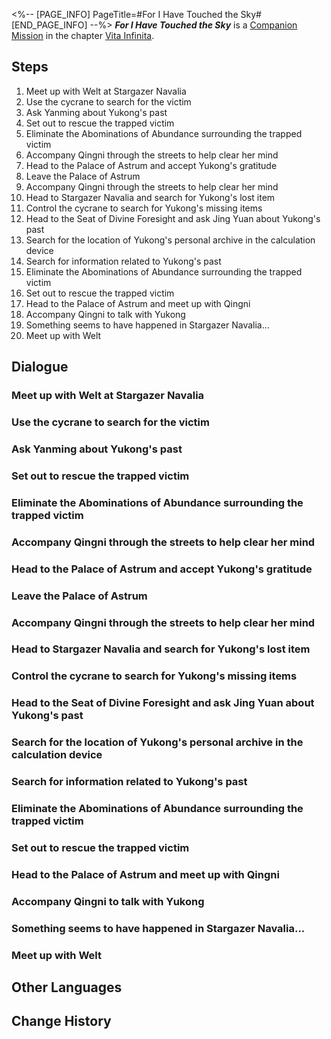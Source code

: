 <%-- [PAGE_INFO]
PageTitle=#For I Have Touched the Sky#
[END_PAGE_INFO] --%>
{{Stub|Dialogue.}}
{{Mission Infobox
|id            = 6020101
|title         = 
|image         = {{subst:void|<!--$UPLOAD:<<SpriteOutput/Chronicle/6020101_f.png>-<Mission For I Have Touched the Sky Stelle.png>-<Fate's Atlas Images>>-->}}{{subst:void|<!--$UPLOAD:<<SpriteOutput/Chronicle/6020101_m.png>-<Mission For I Have Touched the Sky Caelus.png>-<Fate's Atlas Images>>-->}}
<gallery>
Mission For I Have Touched the Sky Stelle.png|Stelle
Mission For I Have Touched the Sky Caelus.png|Caelus
</gallery>
|type          = Companion
|event_name    = 
|chapter       = Vita Infinita (Companion Mission Chapter)
|requirements  = [[Trailblaze Mission]] ''[[A Dragon Gallant, Its Ocean Distant]]'' completed
|summary       = When the concepts of "safety" and "happiness" clash, a mother is confronted with a challenging decision as she prioritizes her child's well-being. Yukong has made a tough choice but will stand firm in her decision.
|characters    = ???; Jing Yuan; Qingni; Trailblazer; Welt; Yukong
|startLocation = [[The Xianzhou Luofu]] - [[Stargazer Navalia]]
|world         = The Xianzhou Luofu
|area          = Stargazer Navalia
|prev          = 
|next          = 
|rewards       = Trailblaze EXP*450; Stellar Jade*100; Traveler's Guide*10; Lost Crystal*10; Ancestral Hymn*6; "Warden of Jade"*1 { text = "Warden of Jade" }; Credit*100,000
}}
'''''For I Have Touched the Sky''''' is a [[Companion Mission]] in the chapter [[Vita Infinita (Companion Mission Chapter)|Vita Infinita]].

==Steps==
# Meet up with Welt at Stargazer Navalia
# Use the cycrane to search for the victim
# Ask Yanming about Yukong's past
# Set out to rescue the trapped victim
# Eliminate the Abominations of Abundance surrounding the trapped victim
# Accompany Qingni through the streets to help clear her mind
# Head to the Palace of Astrum and accept Yukong's gratitude
# Leave the Palace of Astrum
# Accompany Qingni through the streets to help clear her mind
# Head to Stargazer Navalia and search for Yukong's lost item
# Control the cycrane to search for Yukong's missing items
# Head to the Seat of Divine Foresight and ask Jing Yuan about Yukong's past
# Search for the location of Yukong's personal archive in the calculation device
# Search for information related to Yukong's past
# Eliminate the Abominations of Abundance surrounding the trapped victim
# Set out to rescue the trapped victim
# Head to the Palace of Astrum and meet up with Qingni
# Accompany Qingni to talk with Yukong
# Something seems to have happened in Stargazer Navalia...
# Meet up with Welt

<!--
==Gameplay Notes==

--><!--
==Trial Character==

-->
==Dialogue==
{{Stub Dialogue}}
{{Dialogue Start}}
:{{tx}}
{{Dialogue End}}

===Meet up with Welt at Stargazer Navalia===
{{Mission Description|type=companion|location=Stargazer Navalia|update|The Sky-Faring Commission sent a message saying that there was a starskiff crash in Stargazer Navalia, and hopes you can help rescue the victim. Welt seems to be nearby. Hurry up and join him in searching for the victim.}}
{{Dialogue Start}}
:{{tx}}
{{Dialogue End}}

===Use the cycrane to search for the victim===
{{Mission Description|type=companion|location=Stargazer Navalia|update|The terrain of Stargazer Navalia is complex, and searching on foot is rather difficult. Fortunately, the Sky-Faring Commission lent you a cycrane. As long as you use it to search from a high vantage point, you will be able to locate the crashed pilot.}}
{{Dialogue Start}}
:{{tx}}
{{Dialogue End}}

===Ask Yanming about Yukong's past===
{{Mission Description|type=companion|location=Stargazer Navalia|update|To know more about Yukong's past, you would have to go to the Palace of Astrum sooner or later. Look around with Qingni. The past she will witness here may change her life.}}
{{Dialogue Start}}
:{{tx}}
{{Dialogue End}}

===Set out to rescue the trapped victim===
{{Mission Description|type=companion|location=Stargazer Navalia|update|You find the crashed pilot. She is trapped among a group of abominations, and her situation is extremely dire. Quickly, save her!}}
{{Dialogue Start}}
:{{tx}}
{{Dialogue End}}

===Eliminate the Abominations of Abundance surrounding the trapped victim===
{{Dialogue Start}}
:{{tx}}
{{Dialogue End}}

===Accompany Qingni through the streets to help clear her mind===
{{Mission Description|type=companion|location=<!--to be added-->|update|Welt and you again meet Yukong's daughter, Qingni. She had just had a big fight with her mother, and is in a very bad mood. Help her clear her mind. After all, helping people solve problems is also a goal of the Astral Express.}}
{{Dialogue Start}}
:{{tx}}
{{Dialogue End}}

===Head to the Palace of Astrum and accept Yukong's gratitude===
{{Mission Description|type=companion|location=Stargazer Navalia|update|The girl you and Welt rescued seems to be Yukong's daughter. To express her gratitude, Yukong hopes that you can go to the Palace of Astrum for a cup of tea with her. When you dealt with Yukong before, the atmosphere was inevitably rather awkward. Now you finally have a chance to have a cup of tea in peace... At least that's what you and Welt hope.}}
{{Dialogue Start}}
:{{tx}}
{{Dialogue End}}

===Leave the Palace of Astrum===
{{Mission Description|type=companion|location=Stargazer Navalia|update|As if being struck by some strange curse, meetings between the Astral Express crew and Yukong always seems to be tied to some kind of awkward situation. Welt and you don't want to be involved in other people's family affairs, so it's best to leave the Palace of Astrum first. Hopefully the atmosphere will be less tense the next time you meet with Yukong...}}
{{Dialogue Start}}
:{{tx}}
{{Dialogue End}}

===Accompany Qingni through the streets to help clear her mind===
{{Mission Description|type=companion|location=<!--to be added-->|update|Welt and you again meet Yukong's daughter, Qingni. She had just had a big fight with her mother, and is in a very bad mood. Help her clear her mind. After all, helping people solve problems is also a goal of the Astral Express.}}
{{Dialogue Start}}
:{{tx}}
{{Dialogue End}}

===Head to Stargazer Navalia and search for Yukong's lost item===
{{Mission Description|type=companion|location=Central Starskiff Haven|update|When Yukong was rushing to rescue Qingni before, she seemed to have dropped something in Stargazer Navalia. Accompany Qingni to find it back. Since the relationship between the two of them is currently very tense, this can be the key to salvage the situation for the mother and daughter.}}
{{Dialogue Start}}
:{{tx}}
{{Dialogue End}}

===Control the cycrane to search for Yukong's missing items===
{{Dialogue Start}}
:{{tx}}
{{Dialogue End}}

===Head to the Seat of Divine Foresight and ask Jing Yuan about Yukong's past===
{{Mission Description|type=companion|location=<!--to be added-->|update|Unwittingly, you and Welt still got tied up in Yukong's family affairs. Qingni wants to know more about her mother's past, so she wanted to ask someone who knew. After giving it some thought, it seems that General Jing Yuan is the most suitable candidate.}}
{{Dialogue Start}}
:{{tx}}
{{Dialogue End}}

===Search for the location of Yukong's personal archive in the calculation device===
{{Mission Description|type=companion|location=Central Starskiff Haven|update|To know more about Yukong's past, you would have to go to the Palace of Astrum sooner or later. Look around with Qingni. The past she will witness here may change her life.}}
{{Dialogue Start}}
:{{tx}}
{{Dialogue End}}

===Search for information related to Yukong's past===
{{Dialogue Start}}
:{{tx}}
{{Dialogue End}}

===Eliminate the Abominations of Abundance surrounding the trapped victim===
{{Mission Description|type=companion|location=Stargazer Navalia|update|You find the crashed pilot. She is trapped among a group of abominations, and her situation is extremely dire. Quickly, save her!}}
{{Dialogue Start}}
:{{tx}}
{{Dialogue End}}

===Set out to rescue the trapped victim===
{{Dialogue Start}}
:{{tx}}
{{Dialogue End}}

===Head to the Palace of Astrum and meet up with Qingni===
{{Mission Description|type=companion|location=Stargazer Navalia|update|You learn about Yukong's past from General Jing Yuan. Perhaps she was terrified all along that her daughter would end up the same way her best friend did. In any case, bring this story to Qingni and let her make her decision.}}
{{Dialogue Start}}
:{{tx}}
{{Dialogue End}}

===Accompany Qingni to talk with Yukong===
{{Mission Description|type=companion|location=Stargazer Navalia|update|Qingni already knew the stories she wanted to know, many of which Yukong wished to conceal from her. Now it's time for her to make a decision for her own life. Just as an old Stellaron Hunter friend once said to you: "When you have a chance to make a choice, make one that you know you won't regret."}}
{{Dialogue Start}}
:{{tx}}
{{Dialogue End}}

===Something seems to have happened in Stargazer Navalia...===
{{Mission Description|type=companion|location=Stargazer Navalia|update|You hear an explosion from very far away, but it seems only you can hear it. It might be a delusion or some strange sixth sense... Your heart is filled with an ominous premonition.<br />You follow your instincts and head to the source of the explosion &mdash; Stargazer Navalia.}}
{{Dialogue Start}}
:{{tx}}
{{Dialogue End}}

===Meet up with Welt===
{{Mission Description|type=companion|location=Exalting Sanctum|update|Qingni already knew the stories she wanted to know, many of which Yukong wished to conceal from her. Now it's time for her to make a decision for her own life. Just as an old Stellaron Hunter friend once said to you: "When you have a chance to make a choice, make one that you know you won't regret."}}
{{Dialogue Start}}
:{{tx}}
{{Dialogue End}}

==Other Languages==
{{Other Languages
|en   = For I Have Touched the Sky
|zhs  = 因为我已触碰过天空
|zht  = 因為我已觸碰過天空
|ja   = 私はもう空に触れてしまった
|ko   = 난 하늘을 느껴버렸거든
|es   = Ya he tocado el cielo
|fr   = Au bout de l'infini
|ru   = Я уже коснулась неба
|th   = เพราะฉันเคยได้สัมผัสกับท้องฟ้า
|vi   = Vì Tôi Đã Từng Chạm Vào Bầu Trời
|de   = Denn ich habe den Himmel schon berührt
|id   = Aku Telah Menyentuh Langit
|pt   = Eu Já Toquei o Céu
}}

==Change History==
{{Change History|1.2}}
